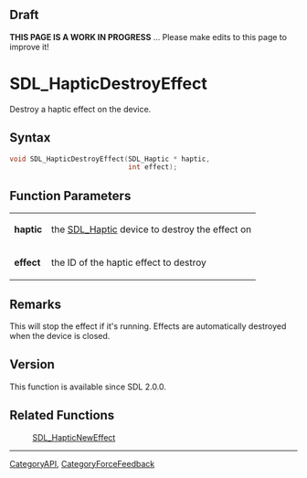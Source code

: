
== Draft ==


'''THIS PAGE IS A WORK IN PROGRESS''' ... Please make edits to this page to improve it!


= SDL_HapticDestroyEffect =

Destroy a haptic effect on the device.

== Syntax ==

<syntaxhighlight lang='c'>
void SDL_HapticDestroyEffect(SDL_Haptic * haptic,
                             int effect);
</syntaxhighlight>

== Function Parameters ==

{|
|'''haptic'''
|the [[SDL_Haptic]] device to destroy the effect on
|-
|'''effect'''
|the ID of the haptic effect to destroy
|}

== Remarks ==

This will stop the effect if it's running. Effects are automatically
destroyed when the device is closed.

== Version ==

This function is available since SDL 2.0.0.



== Related Functions ==

:[[SDL_HapticNewEffect]]

----
[[CategoryAPI]], [[CategoryForceFeedback]]


